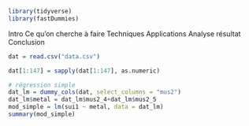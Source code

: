 ```r
library(tidyverse)
library(fastDummies)
```
Intro
Ce qu'on cherche à faire
Techniques
Applications
Analyse résultat 
Conclusion



```r
dat = read.csv("data.csv")

dat[1:147] = sapply(dat[1:147], as.numeric)
```

```r
# régression simple
dat_lm = dummy_cols(dat, select_columns = "mus2")
dat_lm$metal = dat_lm$mus2_4+dat_lm$mus2_5
mod_simple = lm(sui1 ~ metal, data = dat_lm)
summary(mod_simple)
```

